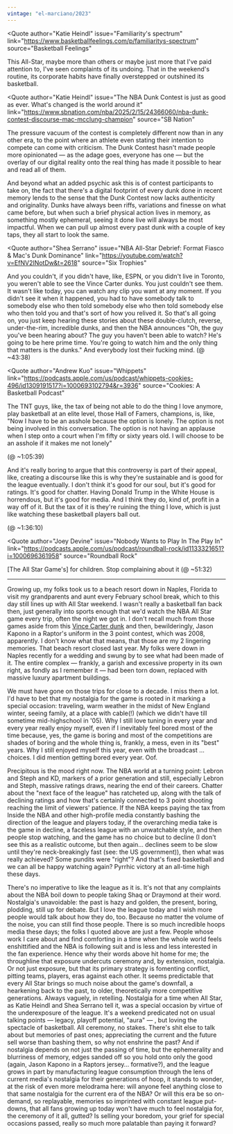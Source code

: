 ```yaml
---
vintage: "el-marciano/2023"
---
```



<Quote
  author="Katie Heindl"
  issue="Familiarity's spectrum"
  link="https://www.basketballfeelings.com/p/familiaritys-spectrum"
  source="Basketball Feelings"
>
  This All-Star, maybe more than others or maybe just more that I've paid
  attention to, I've seen complaints of its undoing. That in the weekend's
  routine, its corporate habits have finally overstepped or outshined its
  basketball.
</Quote>

<Quote
  author="Katie Heindl"
  issue="The NBA Dunk Contest is just as good as ever. What's changed is the world around it"
  link="https://www.sbnation.com/nba/2025/2/15/24366060/nba-dunk-contest-discourse-mac-mcclung-champion"
  source="SB Nation"
>
  <p>
    The pressure vacuum of the contest is completely different now than in any
    other era, to the point where an athlete even stating their intention to
    compete can come with criticism. The Dunk Contest hasn't made people more
    opinionated — as the adage goes, everyone has one — but the overlay of our
    digital reality onto the real thing has made it possible to hear and read
    all of them.
  </p>
  <p>
    And beyond what an added psychic ask this is of contest participants to take
    on, the fact that there's a digital footprint of every dunk done in recent
    memory lends to the sense that the Dunk Contest now lacks authenticity and
    originality. Dunks have always been riffs, variations and finesse on what
    came before, but when such a brief physical action lives in memory, as
    something mostly ephemeral, seeing it done live will always be most
    impactful. When we can pull up almost every past dunk with a couple of key
    taps, they all start to look the same.
  </p>
</Quote>

<Quote
  author="Shea Serrano"
  issue="NBA All-Star Debrief: Format Fiasco & Mac's Dunk Dominance"
  link="https://youtube.com/watch?v=EfNV2INotDw&t=2618"
  source="Six Trophies"
>
  And you couldn't, if you didn't have, like, ESPN, or you didn't live in
  Toronto, you weren't able to see the Vince Carter dunks. You just couldn't see
  them. It wasn't like today, you can watch any clip you want at any moment. If
  you didn't see it when it happened, you had to have somebody talk to somebody
  else who then told somebody else who then told somebody else who then told you
  and that's sort of how you relived it. So that's all going on, you just keep
  hearing these stories about these double-clutch, reverse, under-the-rim,
  incredible dunks, and then the NBA announces "Oh, the guy you've been hearing
  about? The guy you haven't been able to watch? He's going to be here prime
  time. You're going to watch him and the only thing that matters is the dunks."
  And everybody lost their fucking mind.
  <Timestamp>(@ ~43:38)</Timestamp>
</Quote>

<Quote
  author="Andrew Kuo"
  issue="Whippets"
  link="https://podcasts.apple.com/us/podcast/whippets-cookies-496/id1309191517?i=1000693102794&r=3936"
  source="Cookies: A Basketball Podcast"
>
  <p>
    The TNT guys, like, the tax of being not able to do the thing I love
    anymore, play basketball at an elite level, those Hall of Famers, champions,
    is, like, "Now I have to be an asshole because the option is lonely. The
    option is not being involved in this conversation. The option is not having
    an applause when I step onto a court when I'm fifty or sixty years old. I
    will choose to be an asshole if it makes me not lonely"
  </p>
  <Timestamp>(@ ~1:05:39)</Timestamp>
  <p>
    And it's really boring to argue that this controversy is part of their
    appeal, like, creating a discourse like this is why they're sustainable and
    is good for the league eventually. I don't think it's good for our soul, but
    it's good for ratings. It's good for chatter. Having Donald Trump in the
    White House is horrendous, but it's good for media. And I think they do,
    kind of, profit in a way off of it. But the tax of it is they're ruining the
    thing I love, which is just like watching these basketball players ball out.
  </p>
  <Timestamp>(@ ~1:36:10)</Timestamp>
</Quote>

<Quote
  author="Joey Devine"
  issue="Nobody Wants to Play In The Play In"
  link="https://podcasts.apple.com/us/podcast/roundball-rock/id1133321651?i=1000696361958"
  source="Roundball Rock"
>
  [The All Star Game's] for children. Stop complaining about it
  <Timestamp>(@ ~51:32)</Timestamp>
</Quote>

<hr class="!mt-24 !mb-16" />

Growing up, my folks took us to a beach resort down in Naples, Florida to visit
my grandparents and aunt every February school break, which to this day still
lines up with All Star weekend. I wasn't really a basketball fan back then, just
generally into sports enough that we'd watch the NBA All Star game every trip,
often the night we got in. I don't recall much from those games aside from this
[Vince Carter dunk](https://www.youtube.com/watch?v=quxaFedRR7s) and then,
bewilderingly, Jason Kapono in a Raptor's uniform in the 3 point contest, which
was 2008, apparently. I don't know what that means, that those are my 2
lingering memories. That beach resort closed last year. My folks were down in
Naples recently for a wedding and swung by to see what had been made of it. The
entire complex — frankly, a garish and excessive property in its own right, as
fondly as I remember it — had been torn down, replaced with massive luxury
apartment buildings.

We must have gone on those trips for close to a decade. I miss them a lot. I'd
have to bet that my nostalgia for the game is rooted in it marking a special
occasion: traveling, warm weather in the midst of New England winter, seeing
family, at a place with cable(!) (which we didn't have till sometime
mid-highschool in '05). Why I still love tuning in every year and every year
really enjoy myself, even if I inevitably feel bored most of the time because,
yes, the game is boring and most of the competitions are shades of boring and
the whole thing is, frankly, a mess, even in its "best" years. Why I still
enjoyed myself this year, even with the broadcast … choices. I did mention
getting bored every year. Oof.

Precipitous is the mood right now. The NBA world at a turning point: Lebron and
Steph and KD, markers of a prior generation and still, especially Lebron and
Steph, massive ratings draws, nearing the end of their careers. Chatter about
the "next face of the league" has ratcheted up, along with the talk of declining
ratings and how that's certainly connected to 3 point shooting reaching the
limit of viewers' patience. If the NBA keeps paying the tax from Inside the NBA
and other high-profile media constantly bashing the direction of the league and
players today, if the overarching media take is the game in decline, a faceless
league with an unwatchable style, and then people stop watching, and the game
has no choice but to decline (I don't see this as a realistic outcome, but then
again… declines seem to be slow until they're neck-breakingly fast (see: the US
government)), then what was really achieved? Some pundits were "right"? And
that's fixed basketball and we can all be happy watching again? Pyrrhic victory
at an all-time high these days.

There's no imperative to like the league as it is. It's not that any complaints
about the NBA boil down to people taking Shaq or Draymond at their word.
Nostalgia's unavoidable: the past is hazy and golden, the present, boring,
plodding, still up for debate. But I love the league today and I wish more
people would talk about how they do, too. Because no matter the volume of the
noise, you can still find those people. There is so much incredible hoops media
these days; the folks I quoted above are just a few. People whose work I care
about and find comforting in a time when the whole world feels enshittified and
the NBA is following suit and is less and less interested in the fan experience.
Hence why their words above hit home for me; the throughline that exposure
undercuts ceremony and, by extension, nostalgia. Or not just exposure, but that
its primary strategy is fomenting conflict, pitting teams, players, eras against
each other. It seems predictable that every All Star brings so much noise about
the game's downfall, a hearkening back to the past, to older, theoretically more
competitive generations. Always vaguely, in retelling. Nostalgia for a time when
All Star, as Katie Heindl and Shea Serrano tell it, was a special occasion by
virtue of the underexposure of the league. It's a weekend predicated not on
usual talking points — legacy, playoff potential, "aura" — , but loving the
spectacle of basketball. All ceremony, no stakes. There's shit else to talk
about but memories of past ones; appreciating the current and the future sell
worse than bashing them, so why not enshrine the past? And if nostalgia depends
on not just the passing of time, but the ephemerality and blurriness of memory,
edges sanded off so you hold onto only the good (again, Jason Kapono in a
Raptors jersey… formative?), and the league grows in part by manufacturing
league consumption through the lens of current media's nostalgia for their
generations of hoop, it stands to wonder, at the risk of even more melodrama
here: will anyone feel anything close to that same nostalgia for the current era
of the NBA? Or will this era be so on-demand, so replayable, memories so
imprinted with constant league put-downs, that all fans growing up today won't
have much to feel nostalgia for, the ceremony of it all, gutted? Is selling your
boredom, your grief for special occasions passed, really so much more palatable
than paying it forward?
